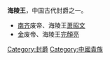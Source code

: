 '''海陵王'''，中国古代封爵之一。

*[[南齐|南齐]]废帝、海陵王[[萧昭文|萧昭文]]
*[[金朝|金]]废帝、海陵王[[完顏亮|完顏亮]]

[[Category:封爵|Category:封爵]]
[[Category:中國貴族|Category:中國貴族]]
{{disambig|Cat=三字封號消歧義}}
